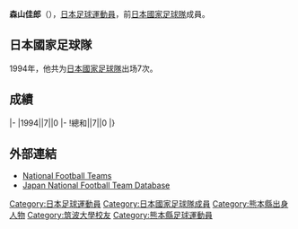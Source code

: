 {{Infobox football biography
|name=森山佳郎
|image=
|fullname=森山佳郎
|birth_date={{Birth date and age|1967|11|9}}
|cityofbirth=[[熊本縣|熊本縣]]
|countryofbirth=[[日本|日本]]
|height=1.76 m
|position=[[後衛_(足球)|後衛]]
|currentclub=
|years=1991-1995<br/>1996-1997<br/>1998<br/>1999
|clubs=[[廣島三箭|廣島三箭]]<br/>[[橫濱飛翼|橫濱飛翼]]<br/>[[磐田喜悅|磐田喜悅]]<br/>[[湘南比馬|平塚比馬]]
|caps(goals)=
|nationalyears=1994
|nationalteam=[[日本國家足球隊|日本]]
|nationalcaps(goals)=7 (0)
}}
'''森山佳郎'''（{{Bd|1967年|11月9日||}}），[[日本|日本]][[足球|足球]][[運動員|運動員]]，前[[日本國家足球隊|日本國家足球隊]]成員。

==日本國家足球隊==
1994年，他共为[[日本國家足球隊|日本國家足球隊]]出场7次。

==成績==
{{Football player national team statistics|JPN}}
|-
|1994||7||0
|-
!總和||7||0
|}

==外部連結==
{{Reflist}}
*[http://www.national-football-teams.com/v2/player.php?id=30566 National Football Teams] {{Wayback|url=http://www.national-football-teams.com/v2/player.php?id=30566 |date=20121012185110 }}
*[https://web.archive.org/web/20130922092126/http://www.japannationalfootballteam.com/en/players/moriyama_yoshiro.html Japan National Football Team Database]

{{Japan-sport-bio-stub}}
{{Soccer-player-stub}}

[[Category:日本足球運動員|Category:日本足球運動員]]
[[Category:日本國家足球隊成員|Category:日本國家足球隊成員]]
[[Category:熊本縣出身人物|Category:熊本縣出身人物]]
[[Category:筑波大學校友|Category:筑波大學校友]]
[[Category:熊本縣足球運動員|Category:熊本縣足球運動員]]